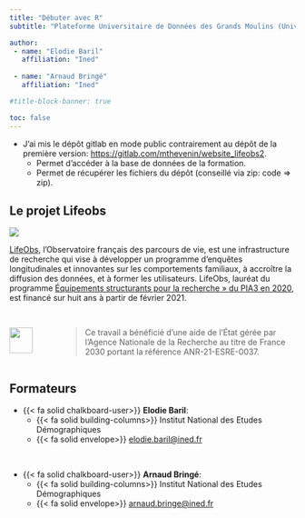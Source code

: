 ```yaml
---
title: "Débuter avec R"
subtitle: "Plateforme Universitaire de Données des Grands Moulins (Université Paris Cité)"

author: 
 - name: "Elodie Baril"
   affiliation: "Ined"
   
 - name: "Arnaud Bringé"
   affiliation: "Ined"   

#title-block-banner: true

toc: false
---
```


::: callout-note

* J'ai mis le dépôt gitlab en mode public contrairement au dépôt de la première version: <https://gitlab.com/mthevenin/website_lifeobs2>.
  * Permet d'accéder à la base de données de la formation.
  * Permet de récupérer les fichiers du dépôt (conseillé via zip: code => zip).

:::


<!-- NORMALEMENT UNE SECTION QUI NE SERA PAS MODIFIE -->
## Le projet Lifeobs

::: {.box_img}
![](img1/logo_lo.png)
:::

[LifeObs](https://lifeobs.site.ined.fr/), l’Observatoire français des parcours de vie, est une infrastructure de recherche qui vise à développer un programme d’enquêtes longitudinales et innovantes sur les comportements familiaux, à accroître la diffusion des données, et à former les utilisateurs.
LifeObs, lauréat du programme [Équipements structurants pour la recherche » du PIA3 en 2020](https://www.enseignementsup-recherche.gouv.fr/fr/resultats-de-l-appel-manifestations-d-interet-ami-equipements-structurants-pour-la-recherche-esr-47178), est financé sur huit ans à partir de février 2021.
<br>

::: {style="margin-top: 30px"} 
::: {.columns}

::: {.column width="15%"}
![](img1/logo_anr.png){width=75%} 
:::

::: {.column width="85%"} 
>Ce travail a bénéficié d'une aide de l’État gérée par l'Agence Nationale de la Recherche au titre de France 2030 portant la référence ANR-21-ESRE-0037.   
:::

:::
:::

<!-- PERSONNES CHARGEES DE LA FORMATION -->

## Formateurs

* {{< fa solid chalkboard-user>}} **Elodie Baril**:
  * {{< fa solid building-columns>}} Institut National des Etudes Démographiques
  *  {{< fa solid envelope>}} <elodie.baril@ined.fr>  

<br>

* {{< fa solid chalkboard-user>}} **Arnaud Bringé**:
  * {{< fa solid building-columns>}} Institut National des Etudes Démographiques
  * {{< fa solid envelope>}} <arnaud.bringe@ined.fr>






